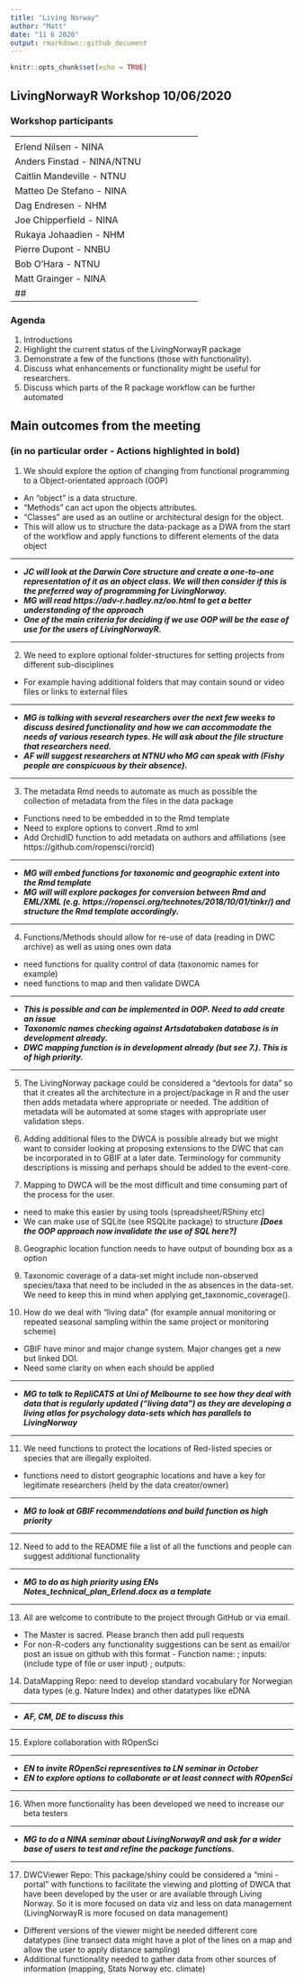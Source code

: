 ```yaml
---
title: "Living Norway"
author: "Matt"
date: "11 6 2020"
output: rmarkdown::github_document
---
```


```r
knitr::opts_chunk$set(echo = TRUE)
```

## LivingNorwayR Workshop 10/06/2020

### Workshop participants

---------------------------------------------------
<div class="col2">


Erlend Nilsen - NINA

Anders Finstad - NINA/NTNU

Caitlin Mandeville - NTNU

Matteo De Stefano - NINA

Dag Endresen - NHM

Joe Chipperfield - NINA

Rukaya Johaadien - NHM

Pierre Dupont - NNBU

Bob O'Hara - NTNU

Matt Grainger - NINA

## 


----------------------------------------------------

### Agenda

1. Introductions
2. Highlight the current status of the LivingNorwayR package
3. Demonstrate a few of the functions (those with functionality). 
4. Discuss what enhancements or functionality might be useful for researchers.
5. Discuss which parts of the R package workflow can be further automated 

## Main outcomes from the meeting 
### (in no particular order - Actions highlighted in bold)

1. We should explore the option of changing from functional programming to a Object-orientated approach (OOP)
  - An "object" is a data structure. 
  - "Methods" can act upon the objects attributes.
  - "Classes" are used as an outline or architectural design for the object.
  - This will allow us to structure the data-package as a DWA from the start of the workflow and apply functions to different elements of the data object
  
****

* ***JC will look at the Darwin Core structure and create a one-to-one representation of it as an object class. We will then consider if this is the preferred way of programming for LivingNorway.***
* ***MG will read https://adv-r.hadley.nz/oo.html to get a better understanding of the approach***
* ***One of the main criteria for deciding if we use OOP will be the ease of use for the users of LivingNorwayR.***

****
2. We need to explore optional folder-structures for setting projects from different sub-disciplines 
  - For example having additional folders that may contain sound or video files or links to external files
  
****
* ***MG is talking with several researchers over the next few weeks to discuss desired functionality and how we can accommodate the needs of various research types. He will ask about the file structure that researchers need.*** 
* ***AF will suggest researchers at NTNU who MG can speak with (Fishy people are conspicuous by their absence).***

****
3. The metadata Rmd needs to automate as much as possible the collection of metadata from the files in the data package 
  - Functions need to be embedded in to the Rmd template
  - Need to explore options to convert .Rmd to xml
  - Add OrchidID function to add metadata on authors and affiliations (see https://github.com/ropensci/rorcid)
  
****
* ***MG will embed functions for taxonomic and geographic extent into the Rmd template*** 
* ***MG will will explore packages for conversion between Rmd and EML/XML (e.g. https://ropensci.org/technotes/2018/10/01/tinkr/) and structure the Rmd template accordingly.***

****
4. Functions/Methods should allow for re-use of data (reading in DWC archive) as well as using ones own data
 - need functions for quality control of data (taxonomic names for example)
 - need functions to map and then validate DWCA

****
* ***This is possible and can be implemented in OOP. Need to add create an issue***
* ***Taxonomic names checking against Artsdatabaken database is in development already.***
* ***DWC mapping function is in development already (but see 7.). This is of high priority.***

****
5. The LivingNorway package could be considered a "devtools for data" so that it creates all the architecture in a project/package in R and the user then adds metadata where appropriate or needed. The addition of metadata will be automated at some stages with appropriate user validation steps. 

6. Adding additional files to the DWCA is possible already but we might want to consider looking at proposing extensions to the DWC that can be incorporated in to GBIF at a later date. Terminology for community descriptions is missing and perhaps should be added to the event-core. 

7. Mapping to DWCA will be the most difficult and time consuming part of the process for the user. 
  - need to make this easier by using tools (spreadsheet/RShiny etc)
  - We can make use of SQLite (see RSQLite package) to structure ***[Does the OOP approach now invalidate the use of SQL here?]***
  
8. Geographic location function needs to have output of bounding box as a option

9. Taxonomic coverage of a data-set might include non-observed species/taxa that need to be included in the as absences in the data-set. We need to keep this in mind when applying get_taxonomic_coverage().

10. How do we deal with "living data" (for example annual monitoring or repeated seasonal sampling within the same project or monitoring scheme)
  - GBIF have minor and major change system. Major changes get a new but linked DOI. 
  - Need some clarity on when each should be applied 

****
* ***MG to talk to RepliCATS at Uni of Melbourne to see how they deal with data that is regularly updated ("living data") as they are developing a living atlas for psychology data-sets which has parallels to LivingNorway***

****

11. We need functions to protect the locations of Red-listed species or species that are illegally exploited. 
  - functions need to distort geographic locations and have a key for legitimate researchers (held by the data creator/owner)

****
* ***MG to look at GBIF recommendations and build function as high priority***

****

12. Need to add to the README file a list of all the functions and people can suggest additional functionality

****
* ***MG to do as high priority using ENs Notes_technical_plan_Erlend.docx as a template***

****

13. All are welcome to contribute to the project through GitHub or via email. 
 - The Master is sacred. Please branch then add pull requests
 - For non-R-coders any functionality suggestions can be sent as email/or post an issue on github with this format - Function name: ; inputs: (include type of file or user input) ; outputs: 
 
 
14. DataMapping Repo: need to develop standard vocabulary for Norwegian data types (e.g. Nature Index) and other datatypes like eDNA

****
* ***AF, CM, DE to discuss this***

**** 

15. Explore collaboration with ROpenSci

****
* ***EN to invite ROpenSci representives to LN seminar in October***
* ***EN to explore options to collaborate or at least connect with ROpenSci***

****

16. When more functionality has been developed we need to increase our beta testers

****
* ***MG to do a NINA seminar about LivingNorwayR and ask for a wider base of users to test and refine the package functions.***

****

17. DWCViewer Repo: This package/shiny could be considered a "mini - portal" with functions to facilitate the viewing and plotting of DWCA that have been developed by the user or are available through Living Norway. So it is more focused on data viz and less on data management (LivingNorwayR is more focused on data management)
  - Different versions of the viewer might be needed different core datatypes (line transect data might have a plot of the lines on a map and allow the user to apply distance sampling)
  - Additional functionality needed to gather data from other sources of information (mapping, Stats Norway etc. climate)








  






